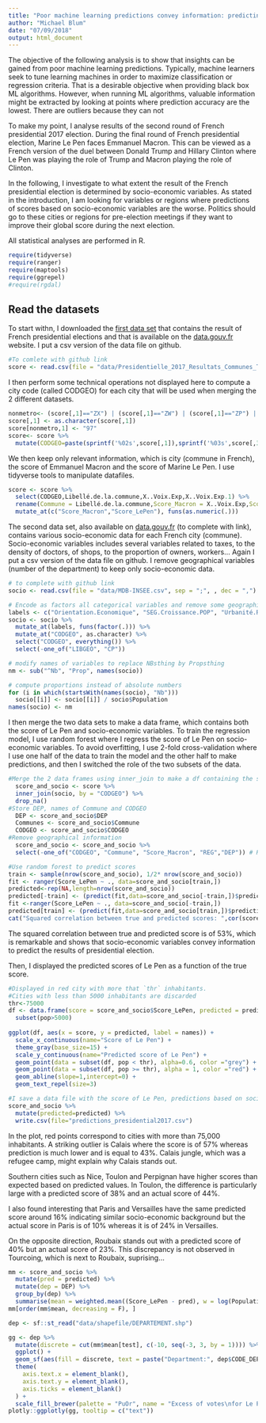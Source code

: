 ```yaml
---
title: "Poor machine learning predictions convey information: predicting Le Pen scores at the French presidential election using socio-economic variables "
author: "Michael Blum"
date: "07/09/2018"
output: html_document
---
```

The objective of the following analysis is to show that insights can be gained from poor machine learning predictions. Typically, machine learners seek to tune learning machines in order to maximize classification or regression criteria. That is a desirable objective when providing black box ML algorithms. However, when running ML algorithms, valuable information might be extracted by looking at points where prediction accuracy are the lowest. There are outliers because they can not 

To make my point, I analyse results of the second round of French presidential 2017 election. During the final round of French presidential election, Marine Le Pen faces Emmanuel Macron. This can be viewed as a French version of the duel between Donald Trump and Hillary Clinton where Le Pen was playing the role of Trump and Macron playing the role of Clinton. 

In the following, I investigate to what extent the result of the French presidential election is determined by socio-economic variables. As stated in the introduction, I am looking for variables or regions where predictions of scores based on socio-economic variables are the worse. Politics should go to these cities or regions for pre-election meetings if they want to improve their global score during the next election.

All statistical analyses are performed in R.
```r
require(tidyverse)
require(ranger)
require(maptools)
require(ggrepel)
#require(rgdal)
```

## Read the datasets 

To start withn, I downloaded the [first data set](https://www.data.gouv.fr/fr/datasets/election-presidentielle-des-23-avril-et-7-mai-2017-resultats-du-2eme-tour-2/) that contains the result of French presidential elections and that is available on the [data.gouv.fr](data.gouv.fr) website. I put a csv version of the data file on github.

```r
#To comlete with github link
score <- read.csv(file = "data/Presidentielle_2017_Resultats_Communes_Tour_2.csv", sep = ";",dec=",")
```

I then perform some technical operations not displayed here to compute a city code (called CODGEO) for each city that will be used when merging the 2 different datasets.

```r
nonmetro<- (score[,1]=="ZX") | (score[,1]=="ZW") | (score[,1]=="ZP") | (score[,1]=="ZN") | (score[,1]=="ZS")| (score[,1]=="ZM") | (score[,1]=="ZD") | (score[,1]=="ZC") | (score[,1]=="ZB") | (score[,1]=="ZA")
score[,1] <- as.character(score[,1])
score[nonmetro,1] <- "97"
score<- score %>%
  mutate(CODGEO=paste(sprintf('%02s',score[,1]),sprintf('%03s',score[,3]),sep=""))
```

We then keep only relevant information, which is city (commune in French), the score of Emmanuel Macron and the score of Marine Le Pen. I use tidyverse tools to manipulate datafiles.


```r
score <- score %>%
  select(CODGEO,Libellé.de.la.commune,X..Voix.Exp,X..Voix.Exp.1) %>%
  rename(Commune = Libellé.de.la.commune,Score_Macron = X..Voix.Exp,Score_LePen=X..Voix.Exp.1) %>%
  mutate_at(c("Score_Macron","Score_LePen"), funs(as.numeric(.)))
```

The second data set, also available on [data.gouv.fr](data.gouv.fr) (to complete with link), contains various socio-economic data for each French city (commune). Socio-economic variables includes several variables related to taxes, to the density of doctors, of shops, to the proportion of owners, workers... Again I put a csv version of the data file on github. I remove geographical variables (number of the department) to keep only socio-economic data.

```r
# to complete with github link
socio <- read.csv(file = "data/MDB-INSEE.csv", sep = ";", , dec = ",")

# Encode as factors all categorical variables and remove some geographical information
labels <- c("Orientation.Economique", "SEG.Croissance.POP", "Urbanité.Ruralité", "Dynamique.Démographique.BV", "SEG.Environnement.Démographique.Obsolète", "Environnement.Démographique", "Fidélité", "SYN.MEDICAL", "Seg.Cap.Fiscale", "Seg.Dyn.Entre", "DYN.SetC")
socio <- socio %>%
  mutate_at(labels, funs(factor(.))) %>%
  mutate_at("CODGEO", as.character) %>%
  select("CODGEO", everything()) %>%
  select(-one_of("LIBGEO", "CP"))

# modify names of variables to replace NBsthing by Propsthing
nm <- sub("^Nb", "Prop", names(socio))

# compute proportions instead of absolute numbers
for (i in which(startsWith(names(socio), "Nb")))
  socio[[i]] <- socio[[i]] / socio$Population
names(socio) <- nm
```

I then merge the two data sets to make a data frame, which contains both the score of Le Pen and socio-economic variables. To train the regression model,  I use random forest where I regress the score of Le Pen on socio-economic variables. To avoid overfitting, I use 2-fold cross-validation where I use one half of the data to train the model and the other half to make predictions, and then I switched the role of the two subsets of the data. 

```r

#Merge the 2 data frames using inner_join to make a df containing the score of Le Pen as well as socio-economic variables
  score_and_socio <- score %>%
  inner_join(socio, by = "CODGEO") %>%
  drop_na() 
#Store DEP, names of Commune and CODGEO
  DEP <- score_and_socio$DEP
  Communes <- score_and_socio$Commune 
  CODGEO <- score_and_socio$CODGEO
#Remove geographical information
  score_and_socio <- score_and_socio %>%
  select(-one_of("CODGEO", "Commune", "Score_Macron", "REG","DEP")) # Remove geographical information

#Use random forest to predict scores  
train <- sample(nrow(score_and_socio), 1/2* nrow(score_and_socio))
fit <- ranger(Score_LePen ~ ., data=score_and_socio[train,])
predicted<-rep(NA,length=nrow(score_and_socio))
predicted[-train] <- (predict(fit,data=score_and_socio[-train,])$predictions)
fit <-ranger(Score_LePen ~ ., data=score_and_socio[-train,])
predicted[train] <- (predict(fit,data=score_and_socio[train,])$predictions)
cat("Squared correlation between true and predicted scores: ",cor(score_and_socio$Score_LePen,predicted)^2,"\n")

```

The squared correlation between true and predicted score is of 53%, which is remarkable and shows that socio-economic variables convey information to predict the results of presidential election.

Then, I displayed the predicted scores of Le Pen as a function of the true score.
```r

#Displayed in red city with more that `thr` inhabitants.
#Cities with less than 5000 inhabitants are discarded
thr<-75000
df <- data.frame(score = score_and_socio$Score_LePen, predicted = predicted, pop = score_and_socio$Population, names = ifelse(score_and_socio$Population>thr,as.character(Communes),NA)) %>%
  subset(pop>5000)
  
ggplot(df, aes(x = score, y = predicted, label = names)) +
  scale_x_continuous(name="Score of Le Pen") +
  theme_gray(base_size=15) +
  scale_y_continuous(name="Predicted score of Le Pen") +
  geom_point(data = subset(df, pop < thr), alpha=0.6, color ="grey") +
  geom_point(data = subset(df, pop >= thr), alpha = 1, color ="red") +
  geom_abline(slope=1,intercept=0) +
  geom_text_repel(size=3)

#I save a data file with the score of Le Pen, predictions based on socio economic variables and socio-economic variables. Feel free to use it
score_and_socio %>% 
  mutate(predicted=predicted) %>%
  write.csv(file="predictions_presidential2017.csv")
```

In the plot, red points correspond to cities with more than 75,000 inhabitants. A striking outlier is Calais where the score is of 57% whereas prediction is much lower and is equal to  43%. Calais jungle, which was a refugee camp, might explain why Calais stands out.

Southern cities such as Nice, Toulon and Perpignan have higher scores than expected based on predicted values. In Toulon, the difference is particularly large with a predicted score of 38% and an actual score of 44%.

I also found interesting that Paris and Versailles have the same predicted score around 16% indicating similar socio-economic background but the actual score in Paris is of 10% whereas it is of 24% in Versailles.

On the opposite direction, Roubaix stands out with a predicted score of 40% but an actual score of 23%. This discrepancy is not observed in Tourcoing, which is next to Roubaix, suprising...


```r

mm <- score_and_socio %>%
  mutate(pred = predicted) %>%
  mutate(dep = DEP) %>%
  group_by(dep) %>%
  summarise(mean = weighted.mean((Score_LePen - pred), w = log(Population)))
mm[order(mm$mean, decreasing = F), ]

dep <- sf::st_read("data/shapefile/DEPARTEMENT.shp")

gg <- dep %>%
  mutate(discrete = cut(mm$mean[test], c(-10, seq(-3, 3, by = 1)))) %>%
  ggplot() +
  geom_sf(aes(fill = discrete, text = paste("Department:", dep$CODE_DEPT, "<br>", "Excess of votes for Le Pen:", round(mm$mean[test], 2)))) +
  theme(
    axis.text.x = element_blank(),
    axis.text.y = element_blank(),
    axis.ticks = element_blank()
  ) +
  scale_fill_brewer(palette = "PuOr", name = "Excess of votes\nfor Le Pen\nw.r.t predictions")
plotly::ggplotly(gg, tooltip = c("text"))

```
